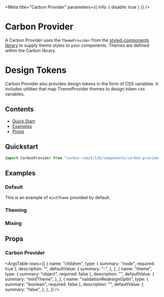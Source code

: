 

<Meta title="Carbon Provider" parameters={{ info: { disable: true } }} />

# Carbon Provider

A Carbon Provider uses the `ThemeProvider` from the [styled-components library](https://styled-components.com/docs/advanced#theming) to supply theme styles to your components. Themes are defined within the Carbon library.

# Design Tokens

Carbon Provider also provides design tokens in the form of CSS variables. It includes utilities that map ThemeProvider themes to design token css variables.

## Contents

- [Quick Start](#quick-start)
- [Examples](#examples)
- [Props](#props)

## Quickstart

```javascript
import CarbonProvider from "carbon-react/lib/components/carbon-provider";
```

## Examples

### Default

This is an example of `mintTheme` provided by default.

<Canvas>
  <Story name="default" story={stories.Default} />
</Canvas>

### Theming

<Canvas>
  <Story name="theming" story={stories.Theming} />
</Canvas>

### Mixing

<Canvas>
  <Story name="mixing" story={stories.Mixing} />
</Canvas>

## Props

### Carbon Provider

<ArgsTable
  rows={[
    {
      name: "children",
      type: { summary: "node", required: true },
      description: "",
      defaultValue: {
        summary: "-",
      },
    },
    {
      name: "theme",
      type: { summary: "object", required: false },
      description: "",
      defaultValue: {
        summary: "mintTheme",
      },
    },
    {
      name: "validationRedesignOptIn",
      type: { summary: "boolean", required: false },
      description: "",
      defaultValue: {
        summary: "false",
      },
    },
  ]}
/>
